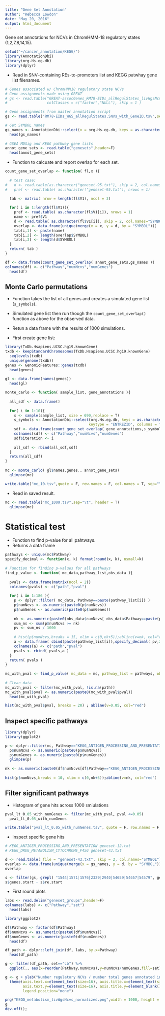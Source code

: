 ```yaml
---
title: "Gene Set Annotation"
author: "Rebecca Lowdon"
date: "May 20, 2016"
output: html_document
---
```


Gene set annotations for NCVs in ChromHMM-18 regulatory states (1,2,7,8,14,15).

```r
setwd("~/cancer_annotation/KEGG/")
library(AnnotationDbi)
library(org.Hs.eg.db)
library(dplyr)
```

* Read in SNV-containing REs-to-promoters list and KEGG patwhay gene list filenames.

```r
# Genes associated w/ ChromHMM18 regulatory state NCVs
# Gene assignments made using GREAT
# gs <- read.table("GREAT-assocGenes_RM78-EIDs_allRegulStates_livWgsNcvs.txt",sep="\t",
#                  colClasses = c("factor","NULL"), skip = 1 )

# Gene assignments from master annotation script
gs <- read.table("RM78-EIDs_WGS_allRegulStates.SNVs_with_GeneID.tsv",sep = "\t",header = T)

# Get SYMBOL names
gs_names <- AnnotationDbi::select(x = org.Hs.eg.db, keys = as.character(gs$genes.gene_id), columns = "SYMBOL", keytype = "ENTREZID")
  head(gs_names)
  
# GSEA MDSig and KEGG pathway gene lists
annot_gene_sets <- read.table("genesets",header=F)
  head(annot_gene_sets)
```

* Function to calcuate and report overlap for each set.

```r
count_gene_set_overlap <- function( fl,x ){
  
  # test case:
#   d <- read.table(as.character("geneset-95.txt"), skip = 2, col.names="SYMBOL") 
#   pref <- read.table( as.character("geneset-95.txt"), nrows = 1)

  tab <- matrix( nrow = length(fl$V1), ncol = 3)
                     
  for( i in 1:length(fl$V1)){
    pref <- read.table( as.character(fl$V1[i]), nrows = 1)
    name <- pref$V1
    d <- read.table( as.character(fl$V1[i]), skip = 2, col.names="SYMBOL")
    overlap <- data.frame(unique(merge(x = x, y = d, by = "SYMBOL")))
    tab[i,1] <- paste(name)
    tab[i,2] <- length(overlap$SYMBOL)
    tab[i,3] <- length(d$SYMBOL)
  }
  return( tab )
}

df <- data.frame(count_gene_set_overlap( annot_gene_sets,gs_names ))
colnames(df) <- c("Pathway","numNcvs","numGenes")
  head(df)
```


## Monte Carlo permutations

* Function takes the list of all genes and creates a simulated gene list (`s_symbols`).
* Simulated gene list then run though the `count_gene_set_overlap()` function as above for the observed data.
* Retun a data frame with the results of 1000 simulations.

* First create gene list:

```r
library(TxDb.Hsapiens.UCSC.hg19.knownGene)
txdb <- keepStandardChromosomes(TxDb.Hsapiens.UCSC.hg19.knownGene)
  seqlevels(txdb)
  unique(genome(txdb))
genes <- GenomicFeatures::genes(txdb)
  head(genes)
  
gl <- data.frame(names(genes))
  head(gl)  
```


```r
monte_carlo <- function( sample_list, gene_annotations ){
 
  all_sdf <- data.frame()
 
  for( i in 1:10){
    s <- sample(sample_list, size = 690,replace = T)
    s_symbols <- AnnotationDbi::select(org.Hs.eg.db, keys = as.character(s),
                                      keytype = "ENTREZID", columns = "SYMBOL")
    sdf <- data.frame(count_gene_set_overlap( gene_annotations,s_symbols ))
    colnames(sdf) <- c("Pathway","numNcvs","numGenes")
    sdf$iteration <- i
 
    all_sdf <- rbind(all_sdf,sdf)
  }
  return(all_sdf)
}
 
mc <- monte_carlo( gl$names.genes., annot_gene_sets)
  glimpse(mc)

write.table("mc_10.tsv",quote = F, row.names = F, col.names = T, sep="\t")
```

* Read in saved result.

```r
mc <- read.table("mc_1000.tsv",sep="\t", header = T)
  glimpse(mc)
```


# Statistical test

* Function to find p-value for all pahtways.
* Returns a data frame

```r
pathways <- unique(mc$Pathway)
specify_decimal <- function(x, k) format(round(x, k), nsmall=k)
  
# Function for finding p-values for all pathways
find_p_value <- function( mc_data,pathway_list,obs_data ){
 
  pvals <- data.frame(matrix(ncol = 2))
  colnames(pvals) <- c("path","pval")
 
  for( i in 1:186 ){
    p <- dplyr::filter( mc_data, Pathway==paste(pathway_list[i]) )
    p$numNcvs <- as.numeric(paste0(p$numNcvs))
    p$numGenes <- as.numeric(paste0(p$numGenes))
 
    nk <- as.numeric(paste0(obs_data$numNcvs[ obs_data$Pathway==paste(pathway_list[i]) ]))
    sum_ns <- sum(p$numNcvs >= nk)
    pv <- sum_ns / 1000
 
    # hist(p$numNcvs,breaks = 15, xlim = c(0,nk+5));abline(v=nk, col="red")
    a <- data.frame( cbind(paste(pathway_list[i]),specify_decimal( pv,3 )) )
    colnames(a) <- c("path","pval")
    pvals <- rbind( pvals,a )
  }
  return( pvals )
}
 
mc_with_pval <- find_p_value( mc_data = mc, pathway_list = pathways, obs_data = df )
 
# Clean data
mc_with_pval <- filter(mc_with_pval, !is.na(path))
mc_with_pval$pval <- as.numeric(paste0(mc_with_pval$pval))
  head(mc_with_pval)

hist(mc_with_pval$pval, breaks = 20) ; abline(v=0.05, col="red")
```


## Inspect specific pathways

```r
library(dplyr)
library(ggplot2)

p <- dplyr::filter(mc, Pathway=="KEGG_ANTIGEN_PROCESSING_AND_PRESENTATION")
  p$numNcvs <- as.numeric(paste0(p$numNcvs))
  p$numGenes <- as.numeric(paste0(p$numGenes))
  glimpse(p)  
 
nk <- as.numeric(paste0(df$numNcvs[df$Pathway=="KEGG_ANTIGEN_PROCESSING_AND_PRESENTATION"]))
 
hist(p$numNcvs,breaks = 10, xlim = c(0,nk+5));abline(v=nk, col="red")
```


## Filter significant pathways
* Histogram of gene hits across 1000 smiulations

```r
pval_lt_0.05_with_numGenes <- filter(mc_with_pval, pval <=0.05)
  pval_lt_0.05_with_numGenes

write.table("pval_lt_0.05_with_numGenes.tsv", quote = F, row.names = F, col.names = T, sep = "\t")
```

* Inspect specific gene hits

```r
# KEGG_ANTIGEN_PROCESSING_AND_PRESENTATION geneset-12.txt
# KEGG_DRUG_METABOLISM_CYTOCHROME_P450 geneset-43.txt

d <- read.table( file = "geneset-43.txt", skip = 2, col.names="SYMBOL")
overlap <- data.frame(unique(merge(x = gs_names, y = d, by = "SYMBOL")))
overlap

s <- filter(gs, grepl( "1544|1571|1576|2329|2940|54659|54657|54579", genes.gene_id, perl = T))
s$genes.start - s$re.start

```




* First round plots

```r
labs <- read.delim("geneset_groups",header=F)
colnames(labs) <- c("Pathway","set")
  head(labs)

library(ggplot2)

df$Pathway <- factor(df$Pathway)
df$numNcvs <- as.numeric(paste0(df$numNcvs))
df$numGenes <- as.numeric(paste0(df$numGenes))
  head(df)

df_path <- dplyr::left_join(df, labs, by.x=Pathway)
  head(df_path)

g <- filter(df_path, set=="cb") %>%
  ggplot(., aes(x=reorder(Pathway,numNcvs),y=numNcvs/numGenes,fill=set)) + geom_bar(stat = "identity", fill="yellow") + coord_flip()

g <- g + ylab("Number regulatory NCVs / number total genes annotated in pathway") +
  theme(axis.text.x=element_text(size=16), axis.title.x=element_text(size=16),
        axis.text.y=element_text(size=16), axis.title.y=element_blank(),
        legend.position="none")

png("KEGG_metabolism_livWgsNcvs_normalized.png",width = 1000, height = 1200)
g
dev.off();

```

